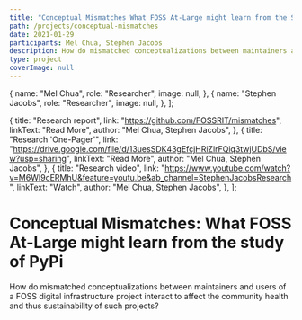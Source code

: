 ```yaml
---
title: "Conceptual Mismatches What FOSS At-Large might learn from the Study of PyPi"
path: /projects/conceptual-mismatches
date: 2021-01-29
participants: Mel Chua, Stephen Jacobs
description: How do mismatched conceptualizations between maintainers and users of a FOSS digital infrastructure project interact to affect the community health and thus sustainability of such projects?
type: project
coverImage: null
---
```


  {
    name: "Mel Chua",
    role: "Researcher",
    image: null,
  },
  {
    name: "Stephen Jacobs",
    role: "Researcher",
    image: null,
  },
];

  {
    title: "Research report",
    link: "https://github.com/FOSSRIT/mismatches",
    linkText: "Read More",
    author: "Mel Chua, Stephen Jacobs",
  },
  {
    title: "Research 'One-Pager'",
    link: "https://drive.google.com/file/d/13uesSDK43gEfcjHRiZlrFQiq3twjUDbS/view?usp=sharing",
    linkText: "Read More",
    author: "Mel Chua, Stephen Jacobs",
  },
  {
    title: "Research video",
    link: "https://www.youtube.com/watch?v=M6WI9cERMhU&feature=youtu.be&ab_channel=StephenJacobsResearch",
    linkText: "Watch",
    author: "Mel Chua, Stephen Jacobs",
  },
];

# Conceptual Mismatches: What FOSS At-Large might learn from the study of PyPi

How do mismatched conceptualizations between maintainers and users of a FOSS digital infrastructure project interact to affect the community health and thus sustainability of such projects?
